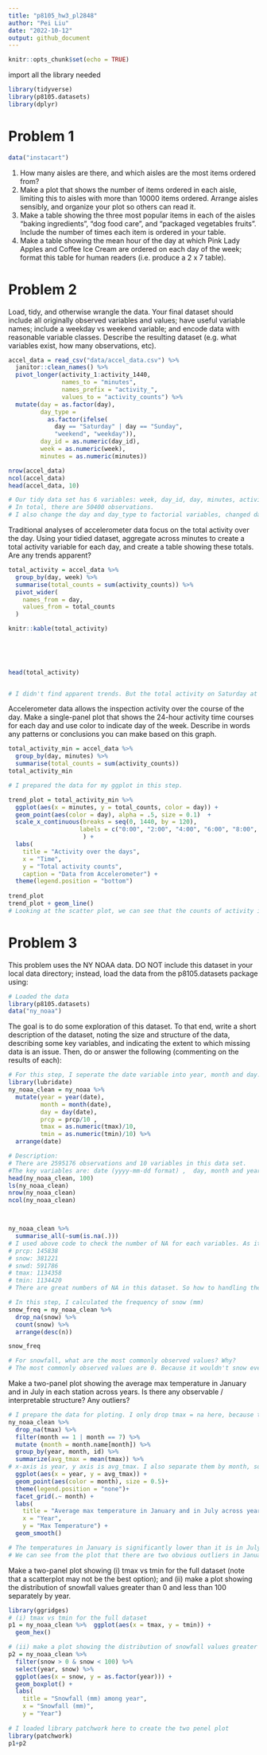 ```yaml
---
title: "p8105_hw3_pl2848"
author: "Pei Liu"
date: "2022-10-12"
output: github_document
---
```


```r
knitr::opts_chunk$set(echo = TRUE)
```
import all the library needed
```r
library(tidyverse)
library(p8105.datasets)
library(dplyr)
```

# Problem 1
```r
data("instacart")
```

1. How many aisles are there, and which aisles are the most items ordered from?
2. Make a plot that shows the number of items ordered in each aisle, limiting this to aisles with more than 10000 items ordered. Arrange aisles sensibly, and organize your plot so others can read it.
3. Make a table showing the three most popular items in each of the aisles “baking ingredients”, “dog food care”, and “packaged vegetables fruits”. Include the number of times each item is ordered in your table.
4. Make a table showing the mean hour of the day at which Pink Lady Apples and Coffee Ice Cream are ordered on each day of the week; format this table for human readers (i.e. produce a 2 x 7 table).

# Problem 2

Load, tidy, and otherwise wrangle the data. Your final dataset should include all originally observed variables and values; have useful variable names; include a weekday vs weekend variable; and encode data with reasonable variable classes. Describe the resulting dataset (e.g. what variables exist, how many observations, etc).
```r
accel_data = read_csv("data/accel_data.csv") %>% 
  janitor::clean_names() %>% 
  pivot_longer(activity_1:activity_1440,
               names_to = "minutes",
               names_prefix = "activity_",
               values_to = "activity_counts") %>% 
  mutate(day = as.factor(day),
         day_type = 
           as.factor(ifelse(
             day == "Saturday" | day == "Sunday",
             "weekend", "weekday")),
         day_id = as.numeric(day_id),
         week = as.numeric(week),
         minutes = as.numeric(minutes))

nrow(accel_data)
ncol(accel_data)
head(accel_data, 10)

# Our tidy data set has 6 variables: week, day_id, day, minutes, activity_counts, and day_type.
# In total, there are 50400 observations.
# I also change the day and day_type to factorial variables, changed day_id, week and minutes to numeric variables.
```

Traditional analyses of accelerometer data focus on the total activity over the day. Using your tidied dataset, aggregate across minutes to create a total activity variable for each day, and create a table showing these totals. Are any trends apparent?


```r

total_activity = accel_data %>% 
  group_by(day, week) %>% 
  summarise(total_counts = sum(activity_counts)) %>% 
  pivot_wider(
    names_from = day,
    values_from = total_counts
  ) 

knitr::kable(total_activity)
  


  
  
head(total_activity)


# I didn't find apparent trends. But the total activity on Saturday at week 4 and 5 is extrmely small compared to other days.
```



Accelerometer data allows the inspection activity over the course of the day. Make a single-panel plot that shows the 24-hour activity time courses for each day and use color to indicate day of the week. Describe in words any patterns or conclusions you can make based on this graph.
```r
total_activity_min = accel_data %>% 
  group_by(day, minutes) %>% 
  summarise(total_counts = sum(activity_counts))
total_activity_min

# I prepared the data for my ggplot in this step.
```


```r
trend_plot = total_activity_min %>% 
  ggplot(aes(x = minutes, y = total_counts, color = day)) + 
  geom_point(aes(color = day), alpha = .5, size = 0.1)  +
  scale_x_continuous(breaks = seq(0, 1440, by = 120),
                    labels = c("0:00", "2:00", "4:00", "6:00", "8:00", "10:00", "12:00", "14:00", "16:00", "18:00" , "20:00", "22:00", "24:00")
                     ) +
  labs(
    title = "Activity over the days",
    x = "Time",
    y = "Total activity counts",
    caption = "Data from Accelerometer") +
  theme(legend.position = "bottom")
  
trend_plot
trend_plot + geom_line()
# Looking at the scatter plot, we can see that the counts of activity is low midnight (during the sleep time), and starts to increase after about 6. Then the counts reach the first peak around 12:00 (11:00. Then the counts drops around 13:00, and fluctuated until 20:00 to 22:00, where the activity reached the second peak. Then the activity drops after around 23:00.
```



# Problem 3
This problem uses the NY NOAA data. DO NOT include this dataset in your local data directory; instead, load the data from the p8105.datasets package using:
```r
# Loaded the data
library(p8105.datasets)
data("ny_noaa")
```

The goal is to do some exploration of this dataset. To that end, write a short description of the dataset, noting the size and structure of the data, describing some key variables, and indicating the extent to which missing data is an issue. Then, do or answer the following (commenting on the results of each):
```r
# For this step, I seperate the date variable into year, month and day. I adjust the units for prcp by deviding original prcp by 10, and do the same thing for tmax and tmin.
library(lubridate)
ny_noaa_clean = ny_noaa %>% 
  mutate(year = year(date),
         month = month(date), 
         day = day(date),
         prcp = prcp/10 , 
         tmax = as.numeric(tmax)/10,  
         tmin = as.numeric(tmin)/10) %>% 
  arrange(date)

# Description:
# There are 2595176 observations and 10 variables in this data set. 
#The key variables are: date (yyyy-mm-dd format) ,  day, month and year (the separated variables from date, they are all numeric variables)  , id (the observation station, chracteristic variable), prcp (Precipitation (mm)) , snow (Snowfall (mm)) , snwd (Snow depth (mm)),  tmax (Maximum temperature (degrees C)) ,  tmin (Minimum temperature (degrees C) ).
head(ny_noaa_clean, 100)
ls(ny_noaa_clean)
nrow(ny_noaa_clean)
ncol(ny_noaa_clean)



ny_noaa_clean %>% 
  summarise_all(~sum(is.na(.)))
# I used above code to check the number of NA for each variables. As it is shown, the numbers of NA's are listed below:
# prcp: 145838
# snow: 381221
# snwd: 591786
# tmax: 1134358
# tmin: 1134420
# There are great numbers of NA in this dataset. So how to handling these NA are important to the results. For me, I didn't drop all of the NA in the cleaned dataset, because I want to operate on these NAs separately later in analysis, so that I can preserve as much data as possible. 

```

```r
# In this step, I calculated the frequency of snow (mm)
snow_freq = ny_noaa_clean %>% 
  drop_na(snow) %>% 
  count(snow) %>% 
  arrange(desc(n))

snow_freq

# For snowfall, what are the most commonly observed values? Why?
# The most commonly observed values are 0. Because it wouldn't snow everyday, especially in seasons other than winter. So most of the values are 0.
```
Make a two-panel plot showing the average max temperature in January and in July in each station across years. Is there any observable / interpretable structure? Any outliers?
```r
# I prepare the data for ploting. I only drop tmax = na here, because that's the variable that I am interested in. I also changed month from numer to its name. 
ny_noaa_clean %>% 
  drop_na(tmax) %>% 
  filter(month == 1 | month == 7) %>% 
  mutate (month = month.name[month]) %>% 
  group_by(year, month, id) %>% 
  summarize(avg_tmax = mean(tmax)) %>% 
# x-axis is year, y axis is avg_tmax. I also separate them by month, so that there are two plots.
  ggplot(aes(x = year, y = avg_tmax)) +
  geom_point(aes(color = month), size = 0.5)+
  theme(legend.position = "none")+
  facet_grid(.~ month) + 
  labs(
    title = "Average max temperature in January and in July across years",
    x = "Year",
    y = "Max Temperature") +
  geom_smooth()

# The temperatures in January is significantly lower than it is in July. The mean temperature of January fluctuated around 0 Celsius, and the range of the temperature is wider. The temperature in July over years is more stable, with less fluctuation around 27 Celsius, with less range. 
# We can see from the plot that there are two obvious outliers in January around 1982 and 2005 The temperatures were below -10 Celsius. For temperatures in July, there is one obvious outlier around 1988, the temperature was below 15 Celsius. 
```

Make a two-panel plot showing (i) tmax vs tmin for the full dataset (note that a scatterplot may not be the best option); and (ii) make a plot showing the distribution of snowfall values greater than 0 and less than 100 separately by year.
```r
library(ggridges)
# (i) tmax vs tmin for the full dataset
p1 = ny_noaa_clean %>%  ggplot(aes(x = tmax, y = tmin)) + 
  geom_hex()

# (ii) make a plot showing the distribution of snowfall values greater than 0 and less than 100 separately by year
p2 = ny_noaa_clean %>%  
  filter(snow > 0 & snow < 100) %>% 
  select(year, snow) %>% 
  ggplot(aes(x = snow, y = as.factor(year))) +
  geom_boxplot() +
  labs(
    title = "Snowfall (mm) among year",
    x = "Snowfall (mm)",
    y = "Year")
  
# I loaded library patchwork here to create the two penel plot
library(patchwork)
p1+p2 


```

